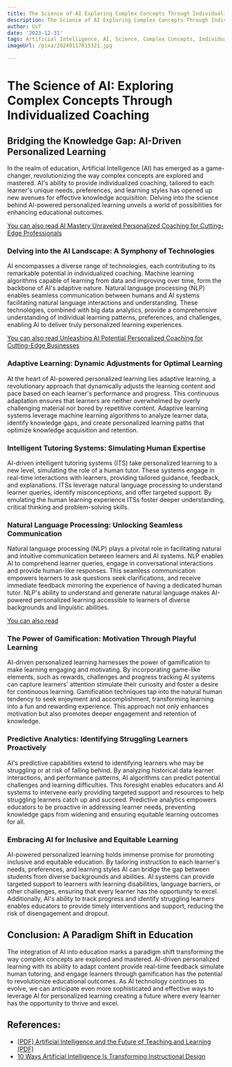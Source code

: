 ```yaml
---
title: The Science of AI Exploring Complex Concepts Through Individualized Coaching
description: The Science of AI Exploring Complex Concepts Through Individualized Coaching
author: Usf
date: '2023-12-31'
tags: Artificial Intelligence, AI, Science, Complex Concepts, Individualized Coaching
imageUrl: /pixa/20240117015321.jpg

---
```

# The Science of AI: Exploring Complex Concepts  Through Individualized Coaching

##  Bridging the Knowledge Gap: AI-Driven  Personalized  Learning

In the realm of education, Artificial Intelligence (AI) has emerged as a game-changer, revolutionizing the way complex concepts are explored and mastered. AI's ability  to provide individualized coaching, tailored to each learner's unique needs, preferences, and learning styles has opened up new avenues for effective knowledge acquisition.  Delving into the  science behind AI-powered personalized learning unveils a world of possibilities for enhancing educational outcomes.

[You can also read AI Mastery Unraveled Personalized  Coaching for Cutting-Edge Professionals](AI%20Mastery%20Unraveled%20Personalized%20Coaching%20for%20Cutting-Edge%20Professionals)


###  Delving into the AI Landscape:  A Symphony of Technologies

AI encompasses a diverse range of technologies, each contributing to  its remarkable potential in individualized coaching. Machine learning algorithms capable of learning from data and improving over time, form the backbone of  AI's adaptive  nature. Natural language processing (NLP)  enables  seamless communication between humans and AI systems facilitating natural language interactions and  understanding. These technologies, combined with big  data analytics,  provide a comprehensive understanding of individual learning patterns, preferences,  and challenges, enabling AI to  deliver  truly personalized learning experiences.

[You can also  read Unleashing AI Potential Personalized Coaching for Cutting-Edge  Businesses](Unleashing%20AI%20Potential%20Personalized%20Coaching%20for%20Cutting-Edge%20Businesses)


###  Adaptive Learning:  Dynamic Adjustments for Optimal Learning

At the heart of AI-powered personalized learning lies adaptive learning, a revolutionary approach that  dynamically adjusts the learning content and  pace based on each learner's performance and progress. This continuous adaptation  ensures that learners are neither overwhelmed  by overly challenging material nor bored by repetitive content. Adaptive learning systems leverage machine  learning algorithms to analyze learner data, identify knowledge gaps, and create personalized learning  paths that optimize  knowledge acquisition and retention.

### Intelligent Tutoring Systems: Simulating Human Expertise

AI-driven intelligent tutoring systems  (ITS) take personalized learning to a new level, simulating the role of a human tutor. These systems engage in real-time interactions with learners, providing tailored guidance,  feedback, and explanations. ITSs leverage natural language processing to understand  learner queries, identify misconceptions, and offer targeted support. By emulating  the human learning experience ITSs foster  deeper understanding, critical thinking and problem-solving skills.

### Natural  Language Processing: Unlocking Seamless Communication

Natural language processing (NLP) plays a pivotal role in facilitating natural and  intuitive communication between learners and AI systems. NLP enables AI to  comprehend learner queries, engage in conversational interactions and provide human-like responses. This seamless communication empowers learners to ask questions seek clarifications, and receive  immediate feedback mirroring the experience of having  a dedicated human tutor. NLP's ability to understand and generate natural language makes AI-powered personalized learning accessible to learners of diverse backgrounds and linguistic abilities.

[You can also read ]()


### The Power of Gamification: Motivation Through Playful Learning

AI-driven personalized learning harnesses the power of gamification to make learning engaging and motivating. By incorporating game-like  elements,  such as rewards, challenges and progress tracking AI systems can capture  learners' attention stimulate their curiosity and  foster a desire for continuous learning. Gamification techniques tap into the natural human tendency to seek enjoyment and accomplishment, transforming learning into a fun and  rewarding  experience. This approach not only enhances motivation but also promotes deeper engagement  and retention of knowledge.

### Predictive  Analytics: Identifying Struggling Learners Proactively

AI's predictive capabilities extend to identifying learners who may be struggling or  at risk of falling  behind. By analyzing historical data learner  interactions, and performance patterns, AI algorithms can predict potential challenges and learning difficulties. This foresight enables educators and AI systems to intervene early providing targeted support  and  resources to help struggling  learners catch up and succeed. Predictive analytics empowers educators to be proactive in addressing  learner needs, preventing knowledge gaps from widening and ensuring equitable learning outcomes  for all.

### Embracing  AI for Inclusive and Equitable Learning

AI-powered personalized learning holds immense promise for promoting inclusive and equitable education. By tailoring instruction to each  learner's needs, preferences, and learning styles AI can bridge the gap between students from diverse backgrounds and abilities. AI systems can provide targeted support to  learners with learning disabilities, language barriers, or other challenges,  ensuring that every learner has the opportunity to excel. Additionally,  AI's ability to track progress  and identify struggling  learners  enables educators to provide timely interventions and support, reducing the risk of disengagement and dropout.

## Conclusion: A Paradigm Shift in  Education

The integration  of AI into education  marks a paradigm shift transforming  the way complex concepts are explored and mastered. AI-driven personalized learning with its ability to adapt content provide real-time feedback simulate  human tutoring, and engage learners through gamification has the potential  to revolutionize educational  outcomes. As AI technology  continues to evolve, we can anticipate even more sophisticated  and effective ways to leverage AI for personalized learning creating a future where every learner has  the opportunity to thrive and excel.

## References:
- [[PDF] Artificial Intelligence and the Future of Teaching and Learning (PDF)](https://www2.ed.gov/documents/ai-report/ai-report.pdf)
- [10 Ways Artificial Intelligence I﻿s Transforming Instructional Design](https://er.educause.edu/articles/2023/8/10-ways-artificial-intelligence-is-transforming-instructional-design)
